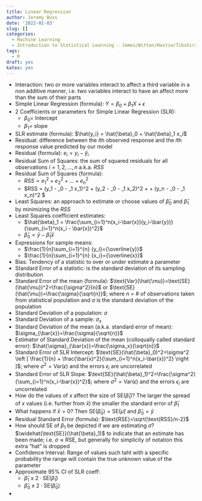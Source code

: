 ```yaml
---
title: Linear Regression
author: Jeremy Buss
date: '2022-01-03'
slug: []
categories: 
  - Machine Learning
  - Introduction to Statistical Learning - James/Witten/Hastie/Tibshirani
tags:
  - R
draft: yes
katex: yes
---
```


- Interaction: two or more variables interact to affect a third variable in a non additive manner, i.e. two variables interact to have an affect more than the sum of their parts
- Simple Linear Regression (formula): $Y = \beta_0 + \beta_1 X + \epsilon$
- 2 Coefficients or parameters for Simple Linear Regression (SLR): 
  - $\beta_0=$ Intercept
  - $\beta_1=$ slope 
- SLR estimate (formula): $\hat{y_i} = \hat{\beta}_0 + \hat{\beta}_1 x_i$
- Residual: difference between the $i$th observed response and the $i$th response value predicted by our model
- Residual (formula): $e_i = y_i - \hat{y}_i$
- Residual Sum of Squares: the sum of squared residuals for all observations $i=1, 2, \dots, n$ a.k.a. $RSS$
- Residual Sum of Squares (formula): 
  - $RSS = e_1^2 + e_2^2 + \dots + e_n^2$ 
  - $RSS = (y_1 - \hat{\beta}_0 - \hat{\beta}_1 x_1)^2 + (y_2 - \hat{\beta}_0 - \hat{\beta}_1 x_2)^2 + \dots + (y_n - \hat{\beta}_0 - \hat{\beta}_1 x_n)^2 $
- Least Squares: an approach to estimate or choose values of $\hat{\beta}_0$ and $\hat{\beta}_1$ by minimizing the $RSS$
- Least Squares coefficient estimates:
  - $\hat{\beta}_1 = \frac{\sum_{i=1}^n(x_i-\bar{x})(y_i-\bar{y})}{\sum_{i=1}^n(x_i - \bar{x})^2}$
  - $\hat{\beta}_0 = \bar{y} - \hat{\beta}_1 \bar{x}$
- Expressions for sample means:
  - $\frac{1}{n}\sum_{i=1}^{n} {y_i}={\overline{y}}$
  - $\frac{1}{n}\sum_{i=1}^{n} {x_i}={\overline{x}}$
- Bias: Tendency of a statistic to over or under estimate a parameter
- Standard Error of a statistic: is the standard deviation of its sampling distribution
- Standard Error of the mean (formula): $\text{Var}(\hat{\mu})=\text{SE}(\hat{\mu})^2=\frac{\sigma^2}{n}$ or $\text{SE}(\hat{\mu})=\frac{\sigma}{\sqrt{n}}$; where $n$ = # of observations taken from statistical population and $\sigma$ is the standard deviation of the population
- Standard Deviation of a population: $\sigma$
- Standard Deviation of a sample: $\sigma_x$
- Standard Deviation of the mean (a.k.a. standard error of mean): $\sigma_{\bar{x}}=\frac{\sigma}{\sqrt{n}}$
- Estimator of Standard Deviation of the mean (colloqually called standard error): $\hat{\sigma}_{\bar{x}}=\frac{\sigma_x}{\sqrt{n}}$
- Standard Error of SLR Intercept: $\text{SE}(\hat{\beta}_0)^2=\sigma^2 \left [ \frac{1}{n} + \frac{\bar{x}^2}{\sum_{i=1}^n(x_i-\bar{x})^2} \right ]$; where $\sigma^2=\text{Var}(\epsilon)$ and the errors $\epsilon_i$ are uncorrelated
- Standard Error of SLR Slope: $\text{SE}(\hat{\beta}_1)^2=\frac{\sigma^2}{\sum_{i=1}^n(x_i-\bar{x})^2}$; where $\sigma^2=\text{Var}(\epsilon)$ and the errors $\epsilon_i$ are uncorrelated
- How do the values of $x$ affect the size of $\text{SE}(\hat{\beta}_1)$? The larger the spread of $x$ values (i.e. further from $\bar{x}$) the smaller the standard error of $\hat{\beta}_1$
- What happens if $\bar{x}=0$? Then $\text{SE}(\hat{\beta}_0)=\text{SE}(\hat{\mu})$ and $\hat{\beta}_0=\bar{y}$
- Residual Standard Error (formula): $\text{RSE}=\sqrt{\text{RSS}/n-2}$
- How should SE of $\beta_1$ be depicted if we are estimating $\sigma$? $\widehat{\text{SE}}(\hat{\beta}_1)$ to indicate that an estimate has been made; i.e. $\sigma \approx \text{RSE}$, but generally for simplicity of notation this extra "hat" is dropped
- Confidence Interval: Range of values such taht with a specific probability the range will contain the true unknown value of the parameter
- Approximate 95% CI of SLR coeff: 
  - $\hat{\beta}_1 \pm 2 \cdot  \text{SE}(\hat{\beta}_1)$
  - $\hat{\beta}_0 \pm 2 \cdot  \text{SE}(\hat{\beta}_0)$
- 
